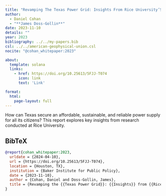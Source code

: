 ```yaml
---
title: "Revamping The Texas Power Grid: Insights From Rice University’S Electricity Research"
author:
  - Daniel Cohan
  - "**James Doss-Gollin**"
date: 2023-11-10
details: ""
year: 2023
bibliography: ../../my-papers.bib
csl: ../../american-geophysical-union.csl
nocite: "@cohan_whitepaper:2023"

about:
  template: solana
  links:
    - href: https://doi.org/10.25613/5FJJ-T074
      icon: link
      text: 'Link'

format:
  html:
    page-layout: full
---
```


How can Texas secure an affordable, sustainable, and reliable power supply for all its citizens? This report explores key insights from research conducted at Rice University.

## BibTeX

```bibtex
@report{cohan_whitepaper:2023,
  urldate = {2024-04-10},
  url = {https://doi.org/10.25613/5FJJ-T074},
  location = {Houston, TX},
  institution = {Baker Institute for Public Policy},
  date = {2023-11-10},
  author = {Cohan, Daniel and Doss-Gollin, James},
  title = {Revamping the {{Texas Power Grid}}: {{Insights}} from {{Rice University}}’s {{Electricity Research}}},
}
```